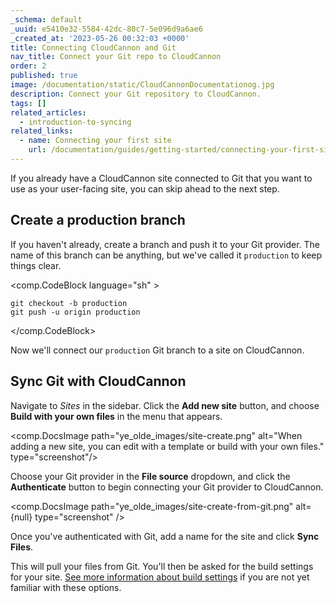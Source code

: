 ```yaml
---
_schema: default
_uuid: e5410e32-5584-42dc-80c7-5e096d9a6ae6
_created_at: '2023-05-26 00:32:03 +0000'
title: Connecting CloudCannon and Git
nav_title: Connect your Git repo to CloudCannon
order: 2
published: true
image: /documentation/static/CloudCannonDocumentationog.jpg
description: Connect your Git repository to CloudCannon.
tags: []
related_articles:
  - introduction-to-syncing
related_links:
  - name: Connecting your first site
    url: /documentation/guides/getting-started/connecting-your-first-site/
---
```

If you already have a CloudCannon site connected to Git that you want to use as your user-facing site, you can skip ahead to the next step.

## Create a production branch

If you haven't already, create a branch and push it to your Git provider. The name of this branch can be anything, but we've called it `production` to keep things clear.

<comp.CodeBlock language="sh" >
```
git checkout -b production
git push -u origin production
```
</comp.CodeBlock>

Now we'll connect our `production` Git branch to a site on CloudCannon.

## Sync Git with CloudCannon

Navigate to *Sites* in the sidebar. Click the **Add new site** button, and choose **Build with your own files** in the menu that appears.

<comp.DocsImage path="ye_olde_images/site-create.png" alt="When adding a new site, you can edit with a template or build with your own files." type="screenshot"/>

Choose your Git provider in the **File source** dropdown, and click the **Authenticate** button to begin connecting your Git provider to CloudCannon.

<comp.DocsImage path="ye_olde_images/site-create-from-git.png" alt={null} type="screenshot" />

Once you've authenticated with Git, add a name for the site and click **Sync Files**.

This will pull your files from Git. You'll then be asked for the build settings for your site. [See more information about build settings](/documentation/articles/introduction-to-building/) if you are not yet familiar with these options.